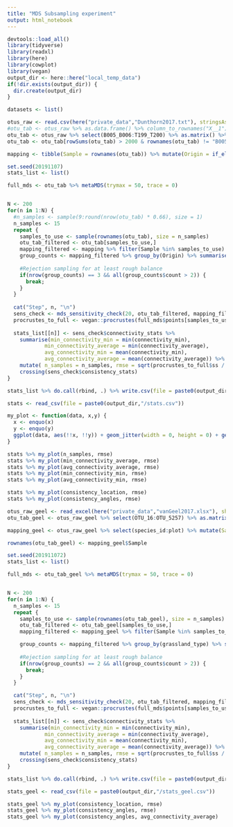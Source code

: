 ---
title: "MDS Subsampling experiment"
output: html_notebook
---


```{r setup}
devtools::load_all()
library(tidyverse)
library(readxl)
library(here)
library(cowplot)
library(vegan)
output_dir <- here::here("local_temp_data")
if(!dir.exists(output_dir)) {
  dir.create(output_dir)
}
```


```{r load data}
datasets <- list()

otus_raw <- read.csv(here("private_data","Dunthorn2017.txt"), stringsAsFactors = FALSE, sep = "\t")
#otu_tab <- otus_raw %>% as.data.frame() %>% column_to_rownames("X__1") %>% as.matrix()
otu_tab <- otus_raw %>% select(B005_B006:T199_T200) %>% as.matrix() %>% t()
otu_tab <- otu_tab[rowSums(otu_tab) > 2000 & rownames(otu_tab) != "B005_B006",]

mapping <- tibble(Sample = rownames(otu_tab)) %>% mutate(Origin = if_else(grepl("^B", Sample), "Panama", if_else(grepl("^L", Sample), "Costa Rica", "Ecuador")))

```


```{r}
set.seed(20191107)
stats_list <- list()

full_mds <- otu_tab %>% metaMDS(trymax = 50, trace = 0)


N <- 200
for(n in 1:N) {
  #n_samples <- sample(9:round(nrow(otu_tab) * 0.66), size = 1)
  n_samples <- 15
  repeat {
    samples_to_use <- sample(rownames(otu_tab), size = n_samples)
    otu_tab_filtered <- otu_tab[samples_to_use,]
    mapping_filtered <- mapping %>% filter(Sample %in% samples_to_use)
    group_counts <- mapping_filtered %>% group_by(Origin) %>% summarise(count = n())
    
    #Rejection sampling for at least rough balance
    if(nrow(group_counts) == 3 && all(group_counts$count > 2)) {
      break;
    }
  }
  
  cat("Step", n, "\n")
  sens_check <- mds_sensitivity_check(20, otu_tab_filtered, mapping_filtered, group_column = Origin, trace = 0, trymax = 50)
  procrustes_to_full <- vegan::procrustes(full_mds$points[samples_to_use,], sens_check$base_mds)
  
  stats_list[[n]] <- sens_check$connectivity_stats %>%    
    summarise(min_connectivity_min = min(connectivity_min),
            min_connectivity_average = min(connectivity_average),
            avg_connectivity_min = mean(connectivity_min),
            avg_connectivity_average = mean(connectivity_average)) %>%
    mutate( n_samples = n_samples, rmse = sqrt(procrustes_to_full$ss / n_samples)) %>%
    crossing(sens_check$consistency_stats)
}

stats_list %>% do.call(rbind, .) %>% write.csv(file = paste0(output_dir,"/stats.csv"))
```

```{r}
stats <- read_csv(file = paste0(output_dir,"/stats.csv"))
```


```{r}
my_plot <- function(data, x,y) {
  x <- enquo(x)
  y <- enquo(y)
  ggplot(data, aes(!!x, !!y)) + geom_jitter(width = 0, height = 0) + geom_smooth(method = "lm")
}

stats %>% my_plot(n_samples, rmse)
stats %>% my_plot(min_connectivity_average, rmse)
stats %>% my_plot(avg_connectivity_average, rmse)
stats %>% my_plot(min_connectivity_min, rmse)
stats %>% my_plot(avg_connectivity_min, rmse)


```

```{r}
stats %>% my_plot(consistency_location, rmse)
stats %>% my_plot(consistency_angles, rmse)

```


```{r}
otus_raw_geel <- read_excel(here("private_data","vanGeel2017.xlsx"), sheet = "Sample OTU matrix")
otu_tab_geel <- otus_raw_geel %>% select(OTU_16:OTU_5257) %>% as.matrix()

mapping_geel <- otus_raw_geel %>% select(species_id:plot) %>% mutate(Sample = paste0("S_",1:n()), type = if_else(species_id == "soil", "Soil", "Root"))

rownames(otu_tab_geel) <- mapping_geel$Sample

```


```{r}
set.seed(201911072)
stats_list <- list()

full_mds <- otu_tab_geel %>% metaMDS(trymax = 50, trace = 0)


N <- 200
for(n in 1:N) {
  n_samples <- 15
  repeat {
    samples_to_use <- sample(rownames(otu_tab_geel), size = n_samples)
    otu_tab_filtered <- otu_tab_geel[samples_to_use,]
    mapping_filtered <- mapping_geel %>% filter(Sample %in% samples_to_use) %>% droplevels()

    group_counts <- mapping_filtered %>% group_by(grassland_type) %>% summarise(count = n())
    
    #Rejection sampling for at least rough balance
    if(nrow(group_counts) == 2 && all(group_counts$count > 2)) {
      break;
    }
  }

  cat("Step", n, "\n")
  sens_check <- mds_sensitivity_check(20, otu_tab_filtered, mapping_filtered, group_column = grassland_type, trace = 0, trymax = 50)
  procrustes_to_full <- vegan::procrustes(full_mds$points[samples_to_use,], sens_check$base_mds)
  
  stats_list[[n]] <- sens_check$connectivity_stats %>%    
    summarise(min_connectivity_min = min(connectivity_min),
            min_connectivity_average = min(connectivity_average),
            avg_connectivity_min = mean(connectivity_min),
            avg_connectivity_average = mean(connectivity_average)) %>%
    mutate( n_samples = n_samples, rmse = sqrt(procrustes_to_full$ss / n_samples)) %>%
    crossing(sens_check$consistency_stats)
}

stats_list %>% do.call(rbind, .) %>% write.csv(file = paste0(output_dir,"/stats_geel.csv"))
```

```{r}
stats_geel <- read_csv(file = paste0(output_dir,"/stats_geel.csv"))

```

```{r}
stats_geel %>% my_plot(consistency_location, rmse)
stats_geel %>% my_plot(consistency_angles, rmse) 
stats_geel %>% my_plot(consistency_angles, avg_connectivity_average) 
```
